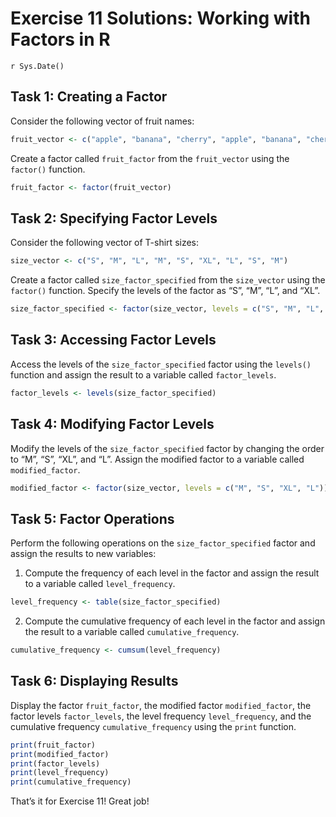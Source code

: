 # Exercise 11 Solutions: Working with Factors in R
`r Sys.Date()`


## Task 1: Creating a Factor

Consider the following vector of fruit names:


```r
fruit_vector <- c("apple", "banana", "cherry", "apple", "banana", "cherry")
```


Create a factor called `fruit_factor` from the `fruit_vector` using the
`factor()` function.


```r
fruit_factor <- factor(fruit_vector)
```

## Task 2: Specifying Factor Levels


Consider the following vector of T-shirt sizes:


```r
size_vector <- c("S", "M", "L", "M", "S", "XL", "L", "S", "M")
```


Create a factor called `size_factor_specified` from the `size_vector` using
the `factor()` function. Specify the levels of the factor as "S", "M", "L",
and "XL".


```r
size_factor_specified <- factor(size_vector, levels = c("S", "M", "L", "XL"))
```

## Task 3: Accessing Factor Levels


Access the levels of the `size_factor_specified` factor using the `levels()`
function and assign the result to a variable called `factor_levels`.


```r
factor_levels <- levels(size_factor_specified)
```

## Task 4: Modifying Factor Levels


Modify the levels of the `size_factor_specified` factor by changing the order
to "M", "S", "XL", and "L". Assign the modified factor to a variable called
`modified_factor`.


```r
modified_factor <- factor(size_vector, levels = c("M", "S", "XL", "L"))
```

## Task 5: Factor Operations


Perform the following operations on the `size_factor_specified` factor and
assign the results to new variables:

1. Compute the frequency of each level in the factor and assign the result to
   a variable called `level_frequency`.


```r
level_frequency <- table(size_factor_specified)
```

2. Compute the cumulative frequency of each level in the factor and assign
   the result to a variable called `cumulative_frequency`.


```r
cumulative_frequency <- cumsum(level_frequency)
```

## Task 6: Displaying Results

Display the factor `fruit_factor`, the modified factor `modified_factor`, the
factor levels `factor_levels`, the level frequency `level_frequency`, and the
cumulative frequency `cumulative_frequency` using the `print` function.


```r
print(fruit_factor)
print(modified_factor)
print(factor_levels)
print(level_frequency)
print(cumulative_frequency)
```

That's it for Exercise 11! Great job!
